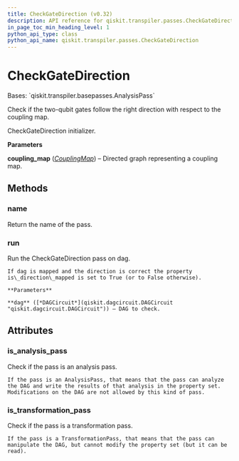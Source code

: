 ```yaml
---
title: CheckGateDirection (v0.32)
description: API reference for qiskit.transpiler.passes.CheckGateDirection in qiskit v0.32
in_page_toc_min_heading_level: 1
python_api_type: class
python_api_name: qiskit.transpiler.passes.CheckGateDirection
---
```


# CheckGateDirection

<Class id="qiskit.transpiler.passes.CheckGateDirection" isDedicatedPage={true} github="https://github.com/qiskit/qiskit/tree/stable/0.18/qiskit/transpiler/passes/utils/check_gate_direction.py" signature="CheckGateDirection(*args, **kwargs)" modifiers="class">
  Bases: `qiskit.transpiler.basepasses.AnalysisPass`

  Check if the two-qubit gates follow the right direction with respect to the coupling map.

  CheckGateDirection initializer.

  **Parameters**

  **coupling\_map** ([*CouplingMap*](qiskit.transpiler.CouplingMap "qiskit.transpiler.CouplingMap")) – Directed graph representing a coupling map.

  ## Methods

  <span id="qiskit-transpiler-passes-checkgatedirection-name" />

  ### name

  <Function id="qiskit.transpiler.passes.CheckGateDirection.name" signature="CheckGateDirection.name()">
    Return the name of the pass.
  </Function>

  <span id="qiskit-transpiler-passes-checkgatedirection-run" />

  ### run

  <Function id="qiskit.transpiler.passes.CheckGateDirection.run" signature="CheckGateDirection.run(dag)">
    Run the CheckGateDirection pass on dag.

    If dag is mapped and the direction is correct the property is\_direction\_mapped is set to True (or to False otherwise).

    **Parameters**

    **dag** ([*DAGCircuit*](qiskit.dagcircuit.DAGCircuit "qiskit.dagcircuit.DAGCircuit")) – DAG to check.
  </Function>

  ## Attributes

  ### is\_analysis\_pass

  <Attribute id="qiskit.transpiler.passes.CheckGateDirection.is_analysis_pass">
    Check if the pass is an analysis pass.

    If the pass is an AnalysisPass, that means that the pass can analyze the DAG and write the results of that analysis in the property set. Modifications on the DAG are not allowed by this kind of pass.
  </Attribute>

  ### is\_transformation\_pass

  <Attribute id="qiskit.transpiler.passes.CheckGateDirection.is_transformation_pass">
    Check if the pass is a transformation pass.

    If the pass is a TransformationPass, that means that the pass can manipulate the DAG, but cannot modify the property set (but it can be read).
  </Attribute>
</Class>

